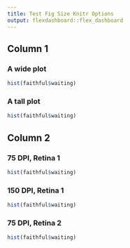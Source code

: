 ```yaml
---
title: Test Fig Size Knitr Options
output: flexdashboard::flex_dashboard
---
```


<!-- TEST -->

## Column 1

### A wide plot

```r
hist(faithful$waiting)
```

### A tall plot

```r
hist(faithful$waiting)
```

## Column 2

### 75 DPI, Retina 1

```r
hist(faithful$waiting)
```

### 150 DPI, Retina 1

```r
hist(faithful$waiting)
```

### 75 DPI, Retina 2

```r
hist(faithful$waiting)
```

<!-- TEST -->
